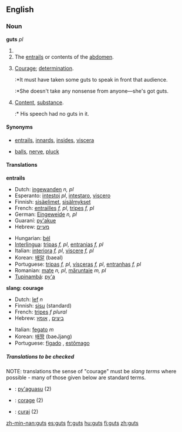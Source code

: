 ==English==

===Noun===
'''guts''' ''pl''

# {{plural of|[[gut]]}}
# The [[entrails]] or contents of the [[abdomen]].
# {{slang}} [[courage|Courage]]; [[determination]].
#:*It must have taken some guts to speak in front that audience.
#:*She doesn't take any nonsense from anyone&mdash;she's got guts.
# {{slang}} [[content|Content]], [[substance]].
#:* His speech had no guts in it.

====Synonyms====
*{{italbrac-colon|entrails}} [[entrails]], [[innards]], [[insides]], [[viscera]]
*{{italbrac-colon|courage}} [[balls]], [[nerve]], [[pluck]]

====Translations====

'''entrails'''
{{top}}
*Dutch: [[ingewanden]] ''n, pl''
*Esperanto: [[intestoj]] ''pl'', [[intestaro]], [[viscero]]
*Finnish: [[sisäelimet]], [[sisälmykset]]
*French: [[entrailles]] ''f, pl'', [[tripes#French|tripes]] ''f, pl''
*German: [[Eingeweide]] ''n, pl''
*Guaraní: [[py'akue]]
*Hebrew: [[מעיים]] {{mpl}}
{{mid}}
*Hungarian: [[bél]]
*[[Interlingua]]: [[tripas]] ''f, pl'', [[entranias]] ''f, pl''
*Italian: [[interiora]] ''f, pl'', [[viscere]] ''f, pl''
*Korean: [[배알]] (baeal)
*Portuguese: [[tripas]] ''f, pl'', [[vísceras]] ''f, pl'', [[entranhas]] ''f, pl''
*Romanian: [[maţe]] ''n, pl'', [[măruntaie]] ''m, pl''
*[[Tupinambá]]: [[py'a]]
{{bottom}}

'''slang: courage'''
<!--Note: The translations in this table should be SLANG TERMS, where these exist-->
{{top}}
*Dutch: [[lef]] ''n''
*Finnish: [[sisu]] (standard)
*French: [[tripes#French|tripes]] ''f plural''
*Hebrew: [[ביצים]] {{mpl}}, [[אומץ]] {{m}}
{{mid}}
*Italian: [[fegato]] ''m''
*Korean: [[배짱]] (baeJjang)  
*Portuguese: [[fígado]] {{m}}, [[estômago]] {{m}}
{{bottom}}

=====Translations to be checked=====
<!--Remove this section once all of the translations below have been moved into the tables above.-->
{{checktrans}}
NOTE: translations the sense of "courage" must be ''slang terms'' where possible - many of those given below are standard terms.

*{{ttbc|Guarani}}: [[py'aguasu]] (2)
*{{ttbc|Interlingua}}: [[corage]] (2)
*{{ttbc|Romanian}}: [[curaj]] (2)

[[zh-min-nan:guts]]
[[es:guts]]
[[fr:guts]]
[[hu:guts]]
[[fi:guts]]
[[zh:guts]]